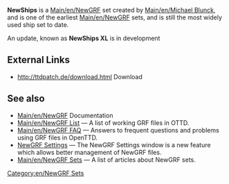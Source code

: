 {{en/Infobox NewGRF|setname= NewShips
|screenshot=[http://grfcrawler.tt-forums.net/grf/3/newships75.png]
|artist= Michael Blunck
|coder= Michael Blunck
|focus= Ships
|homepage= www.ttdpatch.de
|homepagename= Transport Tycoon - The New Graphics
|copyright= copyrighted
}}

'''NewShips''' is a [[Main/en/NewGRF]] set created by [[Main/en/Michael Blunck]], and is one of the earliest [[Main/en/NewGRF]] sets, and is still the most widely used ship set to date.

An update, known as '''NewShips XL''' is in development

==External Links==
*http://ttdpatch.de/download.html Download

== See also ==
* [[Main/en/NewGRF]] Documentation
* [[Main/en/NewGRF List]] &mdash; A list of working GRF files in OTTD.
* [[Main/en/NewGRF FAQ]] &mdash; Answers to frequent questions and problems using GRF files in OpenTTD.
* [[Main/en/NewGRF#Activating NewGRFs|NewGRF Settings]] &mdash; The NewGRF Settings window is a new feature which allows better management of NewGRF files. 
* [[Main/en/NewGRF Sets]] &mdash; A list of articles about NewGRF sets.

[[Category:en/NewGRF Sets]]